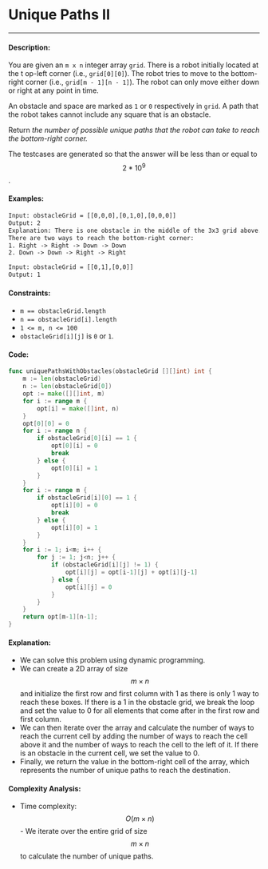 # Unique Paths II

-----

#### Description: 

You are given an ```m x n``` integer array ```grid```. There is a robot initially located at the t   op-left corner (i.e., ```grid[0][0]```). The robot tries to move to the bottom-right corner (i.e., ```grid[m - 1][n - 1]```). The robot can only move either down or right at any point in time.

An obstacle and space are marked as ```1``` or ```0``` respectively in ```grid```. A path that the robot takes cannot include any square that is an obstacle.

Return _the number of possible unique paths that the robot can take to reach the bottom-right corner._

The testcases are generated so that the answer will be less than or equal to $$2 * 10^9$$.

#### Examples:

```txt
Input: obstacleGrid = [[0,0,0],[0,1,0],[0,0,0]]
Output: 2
Explanation: There is one obstacle in the middle of the 3x3 grid above.
There are two ways to reach the bottom-right corner:
1. Right -> Right -> Down -> Down
2. Down -> Down -> Right -> Right
```

```txt
Input: obstacleGrid = [[0,1],[0,0]]
Output: 1
```

#### Constraints: 

- ```m == obstacleGrid.length```
- ```n == obstacleGrid[i].length```
- ```1 <= m, n <= 100```
-  ```obstacleGrid[i][j]``` is ```0``` or ```1```.

#### Code: 

```go
func uniquePathsWithObstacles(obstacleGrid [][]int) int {
    m := len(obstacleGrid)
    n := len(obstacleGrid[0])
    opt := make([][]int, m)
    for i := range m {
        opt[i] = make([]int, n)
    }
    opt[0][0] = 0
    for i := range n {
        if obstacleGrid[0][i] == 1 {
            opt[0][i] = 0
            break
        } else {
            opt[0][i] = 1
        }
    }
    for i := range m {
        if obstacleGrid[i][0] == 1 {
            opt[i][0] = 0
            break
        } else {
            opt[i][0] = 1
        }
    }
    for i := 1; i<m; i++ {
        for j := 1; j<n; j++ {
            if (obstacleGrid[i][j] != 1) {
                opt[i][j] = opt[i-1][j] + opt[i][j-1]
            } else {
                opt[i][j] = 0
            }
        }
    }
    return opt[m-1][n-1];
}
```

#### Explanation:

- We can solve this problem using dynamic programming.
- We can create a 2D array of size $$m \times n$$ and initialize the first row and first column with 1 as there is only 1 way to reach these boxes. If there is a 1 in the obstacle grid, we break the loop and set the value to 0 for all elements that come after in the first row and first column.
- We can then iterate over the array and calculate the number of ways to reach the current cell by adding the number of ways to reach the cell above it and the number of ways to reach the cell to the left of it. If there is an obstacle in the current cell, we set the value to 0.
- Finally, we return the value in the bottom-right cell of the array, which represents the number of unique paths to reach the destination.



#### Complexity Analysis:

- Time complexity: $$O(m \times n)$$ - We iterate over the entire grid of size $$m \times n$$ to calculate the number of unique paths.